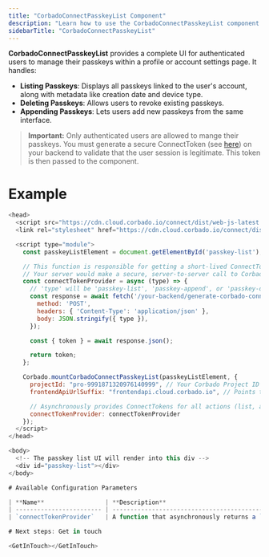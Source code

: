 ```yaml
---
title: "CorbadoConnectPasskeyList Component"
description: "Learn how to use the CorbadoConnectPasskeyList component to allow users to manage their passkeys."
sidebarTitle: "CorbadoConnectPasskeyList"
---
```



**CorbadoConnectPasskeyList** provides a complete UI for authenticated users to manage their passkeys within a profile or account settings page. It handles:

- **Listing Passkeys**: Displays all passkeys linked to the user's account, along with metadata like creation date and device type.
- **Deleting Passkeys**: Allows users to revoke existing passkeys.
- **Appending Passkeys**: Lets users add new passkeys from the same interface.

> **Important:** Only authenticated users are allowed to mange their passkeys. You must generate a secure ConnectToken (see [here](/corbado-connect-new/ui-components/overview#3-connecttokens-ctk)) on your backend to validate that the user session is legitimate. This token is then passed to the component.

# Example

```js
<head>
  <script src="https://cdn.cloud.corbado.io/connect/dist/web-js-latest.min.js"></script>
  <link rel="stylesheet" href="https://cdn.cloud.corbado.io/connect/dist/web-js-latest.min.css" />

  <script type="module">
    const passkeyListElement = document.getElementById('passkey-list');

    // This function is responsible for getting a short-lived ConnectToken from your backend.
    // Your server would make a secure, server-to-server call to Corbado's Backend API.
    const connectTokenProvider = async (type) => {
      // 'type' will be 'passkey-list', 'passkey-append', or 'passkey-delete'
      const response = await fetch('/your-backend/generate-corbado-connect-token', {
        method: 'POST',
        headers: { 'Content-Type': 'application/json' },
        body: JSON.stringify({ type }), 
      });

      const { token } = await response.json();

      return token;
    };

    Corbado.mountCorbadoConnectPasskeyList(passkeyListElement, {
      projectId: "pro-9991871320976140999", // Your Corbado Project ID
      frontendApiUrlSuffix: "frontendapi.cloud.corbado.io", // Points to your chosen Corbado Frontend API environment

      // Asynchronously provides ConnectTokens for all actions (list, append, delete)
      connectTokenProvider: connectTokenProvider
    });
  </script>
</head>

<body>
  <!-- The passkey list UI will render into this div -->
  <div id="passkey-list"></div>
</body>

# Available Configuration Parameters

| **Name**                 | **Description**                                                                                                                                                                                                                                                                 | **Required** | **Type**                               |
| ------------------------ | ------------------------------------------------------------------------------------------------------------------------------------------------------------------------------------------------------------------------------------------------------------------------------- | ------------ | -------------------------------------- |
| `connectTokenProvider`   | A function that asynchronously returns a `ConnectToken`. It receives a `type` argument (either `'passkey-list'`, `'passkey-append'`, or `'passkey-delete'`) to specify which kind of token is needed from your backend.                                                            | ✅            | `(type: string) => Promise<string>`    |

# Next steps: Get in touch

<GetInTouch></GetInTouch>